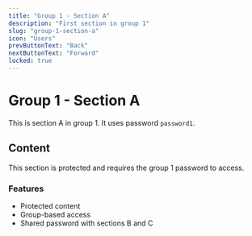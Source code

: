 ```yaml
---
title: "Group 1 - Section A"
description: "First section in group 1"
slug: "group-1-section-a"
icon: "Users"
prevButtonText: "Back"
nextButtonText: "Forward"
locked: true
---
```


# Group 1 - Section A

This is section A in group 1. It uses password `password1`.

## Content

This section is protected and requires the group 1 password to access.

### Features
- Protected content
- Group-based access
- Shared password with sections B and C
